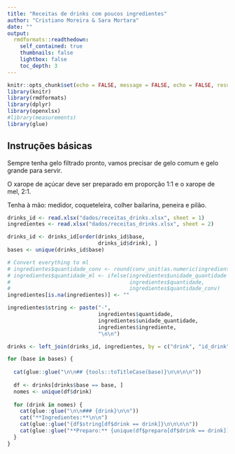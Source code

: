 ```yaml
---
title: "Receitas de drinks com poucos ingredientes"
author: "Cristiano Moreira & Sara Mortara"
date: ""
output:
  rmdformats::readthedown:
    self_contained: true
    thumbnails: false
    lightbox: false
    toc_depth: 3
---
```


```r
knitr::opts_chunk$set(echo = FALSE, message = FALSE, echo = FALSE, results = 'asis')
library(knitr)
library(rmdformats)
library(dplyr)
library(openxlsx)
#library(measurements)
library(glue)
```

## Instruções básicas

Sempre tenha gelo filtrado pronto, vamos precisar de gelo comum e gelo grande para servir.

O xarope de açúcar deve ser preparado em proporção 1:1 e o xarope de mel, 2:1.

Tenha à mão: medidor, coqueteleira, colher bailarina, peneira e pilão.

```r
drinks_id <- read.xlsx("dados/receitas_drinks.xlsx", sheet = 1)
ingredientes <- read.xlsx("dados/receitas_drinks.xlsx", sheet = 2)

drinks_id <- drinks_id[order(drinks_id$base, 
                             drinks_id$drink), ]
bases <- unique(drinks_id$base)

# Convert everything to ml
# ingredientes$quantidade_conv <- round(conv_unit(as.numeric(ingredientes$quantidade), "us_oz", "ml"))
# ingredientes$quantidade_ml <- ifelse(ingredientes$unidade_quantidade == "ml", 
#                                      ingredientes$quantidade, 
#                                      ingredientes$quantidade_conv)
ingredientes[is.na(ingredientes)] <- ""

ingredientes$string <- paste("-", 
                             ingredientes$quantidade, 
                             ingredientes$unidade_quantidade, 
                             ingredientes$ingrediente,  
                             "\n\n")

drinks <- left_join(drinks_id, ingredientes, by = c("drink", "id_drink"))
```


```r
for (base in bases) {
  
  cat(glue::glue("\n\n## {tools::toTitleCase(base)}\n\n\n\n"))
  
  df <- drinks[drinks$base == base, ]
  nomes <- unique(df$drink)  
  
  for (drink in nomes) {
    cat(glue::glue("\n\n### {drink}\n\n"))
    cat("**Ingredientes:**\n\n")
    cat(glue::glue("{df$string[df$drink == drink]}\n\n\n\n"))
    cat(glue::glue("**Preparo:** {unique(df$preparo[df$drink == drink])}\n\n"))
  }
}  
```

  
